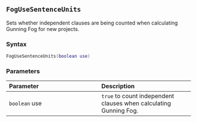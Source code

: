 ::: {.minipage data-latex="{\textwidth}"}
## `FogUseSentenceUnits`

Sets whether independent clauses are being counted when calculating Gunning Fog for new projects.

### Syntax {-}

``` .lua
FogUseSentenceUnits(boolean use)
```

### Parameters {-}

**Parameter** | **Description**
| :-- | :-- |
| `boolean` use | `true` to count independent clauses when calculating Gunning Fog. |
:::
